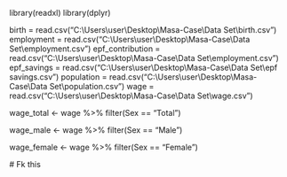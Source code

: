 library(readxl)
library(dplyr)

birth = read.csv("C:\\Users\\user\\Desktop\\Masa-Case\\Data Set\\birth.csv")
employment = read.csv("C:\\Users\\user\\Desktop\\Masa-Case\\Data Set\\employment.csv")
epf_contribution = read.csv("C:\\Users\\user\\Desktop\\Masa-Case\\Data Set\\employment.csv")
epf_savings = read.csv("C:\\Users\\user\\Desktop\\Masa-Case\\Data Set\\epf savings.csv")
population = read.csv("C:\\Users\\user\\Desktop\\Masa-Case\\Data Set\\population.csv")
wage = read.csv("C:\\Users\\user\\Desktop\\Masa-Case\\Data Set\\wage.csv")


wage_total <- wage %>%
  filter(Sex == "Total")

wage_male <- wage %>%
  filter(Sex == "Male")

wage_female <- wage %>%
  filter(Sex == "Female")
  
  # Fk this